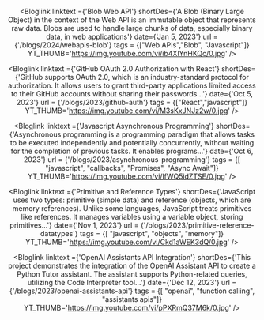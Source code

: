 
<Header
	margin_top = "20px"
	site_logo_width = {"100%"}
	header_width = {"90%"}
	logo_src={site_logo}
	site_description="A repository of Sumit So’s thoughts"
	site_nav_links={[
		{ name: "home", loc: "/", link_color:"black", link_bg: "rgba(0,0,0,0)" },
		{ name: "blogs", loc: "/blogs", link_color:"black", link_bg: "whitesmoke" }
	]}
/>

<Bloglink
	linktext ={'Blob Web API'}
	shortDes={'A Blob (Binary Large Object) in the context of the Web API is an immutable object that represents raw data. Blobs are used to handle large chunks of data, especially binary data, in web applications'}
	date={'Jan 5, 2023'}
	url = {'/blogs/2024/webapis-blob'}
	tags = {["Web APIs","Blob", "Javascript"]}
	YT_THUMB='https://img.youtube.com/vi/ib4XlYnHKQc/0.jpg'
/>

<Bloglink
	linktext ={'GitHub OAuth 2.0 Authorization with React'}
	shortDes={'GitHub supports OAuth 2.0, which is an industry-standard protocol for authorization. It allows users to grant third-party applications limited access to their GitHub accounts without sharing their passwords...'}
	date={'Oct 5, 2023'}
	url = {'/blogs/2023/github-auth'}
	tags = {["React","javascript"]}
	YT_THUMB='https://img.youtube.com/vi/M3sKxJNJz2w/0.jpg'
/>

<Bloglink
	linktext ={'Javascript Asynchronous Programming'}
	shortDes={'Asynchronous programming is a programming paradigm that allows tasks to be executed independently and potentially concurrently, without waiting for the completion of previous tasks. It enables programs...'}
	date={'Oct 6, 2023'}
	url = {'/blogs/2023/asynchronous-programming'}
	tags = {[ "javascript", "callbacks", "Promises", "Async Await"]}
	YT_THUMB='https://img.youtube.com/vi/lfWQ5idZTSE/0.jpg'
/>

<Bloglink
	linktext ={'Primitive and Reference Types'}
	shortDes={'JavaScript uses two types: primitive (simple data) and reference (objects, which are memory references). Unlike some languages, JavaScript treats primitives like references. It manages variables using a variable object, storing primitives...'}
	date={'Nov 1, 2023'}
	url = {'/blogs/2023/primitive-reference-datatypes'}
	tags = {[ "javascript", "objects", "memory"]}
	YT_THUMB='https://img.youtube.com/vi/Ckd1aWEK3dQ/0.jpg'
/>

<Bloglink
	linktext ={'OpenAI Assistants API Integration'}
	shortDes={'This project demonstrates the integration of the OpenAI Assistant API to create a Python Tutor assistant. The assistant supports Python-related queries, utilizing the Code Interpreter tool...'}
	date={'Dec 12, 2023'}
	url = {'/blogs/2023/openai-assistants-api'}
	tags = {[ "openai", "function calling", "assistants apis"]}
	YT_THUMB='https://img.youtube.com/vi/pPXRmQ37M6k/0.jpg'
/>
